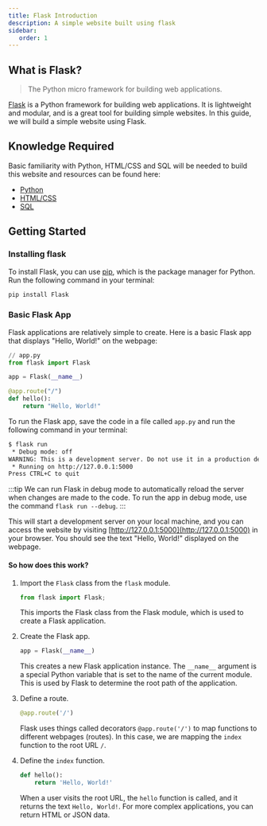 ```yaml
---
title: Flask Introduction
description: A simple website built using flask
sidebar:
   order: 1
---
```


## What is Flask?

> The Python micro framework for building web applications.

[Flask](https://flask.palletsprojects.com/en/3.0.x/) is a Python framework for building web applications. It is lightweight and modular, and is a great tool for building simple websites. In this guide, we will build a simple website using Flask.

## Knowledge Required

Basic familiarity with Python, HTML/CSS and SQL will be needed to build this website and resources can be found here:

- [Python](/guides/python/)
- [HTML/CSS](/guides/web/)
- [SQL](/guides/sql/)

## Getting Started

### Installing flask

To install Flask, you can use [pip](https://pip.pypa.io/en/stable/getting-started/), which is the package manager for Python. Run the following command in your terminal:

```bash
pip install Flask
```

### Basic Flask App

Flask applications are relatively simple to create. Here is a basic Flask app that displays "Hello, World!" on the webpage:

```py
// app.py
from flask import Flask

app = Flask(__name__)

@app.route("/")
def hello():
    return "Hello, World!"
```

To run the Flask app, save the code in a file called `app.py` and run the following command in your terminal:

```bash
$ flask run
 * Debug mode: off
WARNING: This is a development server. Do not use it in a production deployment. Use a production WSGI server instead.
 * Running on http://127.0.0.1:5000
Press CTRL+C to quit
```

:::tip
We can run Flask in debug mode to automatically reload the server when changes are made to the code. To run the app in debug mode, use the command `flask run --debug`.
:::

This will start a development server on your local machine, and you can access the website by visiting [http://127.0.0.1:5000](http://127.0.0.1:5000) in your browser. You should see the text "Hello, World!" displayed on the webpage.

#### So how does this work?


<Steps>

1. Import the `Flask` class from the `flask` module.

   ```py
   from flask import Flask;
   ```

   This imports the Flask class from the Flask module, which is used to create a Flask application.

2. Create the Flask app.

   ```py
   app = Flask(__name__)
   ```

   This creates a new Flask application instance. The `__name__` argument is a special Python variable that is set to the name of the current module. This is used by Flask to determine the root path of the application.

3. Define a route.

   ```py
   @app.route('/')
   ```

   Flask uses things called decorators `@app.route('/')` to map functions to different webpages (routes). In this case, we are mapping the `index` function to the root URL `/`. 
   
4. Define the `index` function.

   ```py
   def hello():
       return 'Hello, World!'
   ```

   When a user visits the root URL, the `hello` function is called, and it returns the text `Hello, World!`. For more complex applications, you can return HTML or JSON data.

</Steps>